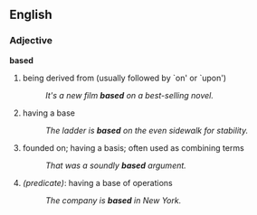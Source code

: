 ==English==

===Adjective===
'''based'''
#being derived from (usually followed by `on' or `upon')
#:''It's a new film '''based''' on a best-selling novel.''
#having a base
#:''The ladder is '''based''' on the even sidewalk for stability.''
#founded on; having a basis; often used as combining terms
#:''That was a soundly '''based''' argument.''
#''(predicate)'': having a base of operations
#:''The company is '''based''' in New York.''